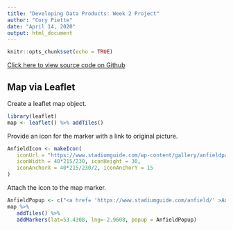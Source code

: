 ---
title: "Developing Data Products: Week 2 Project"
author: "Cory Piette"
date: "April 14, 2020"
output: html_document
---

```{r setup, include=FALSE}
knitr::opts_chunk$set(echo = TRUE)
```
[Click here to view source code on Github](https://github.com/coryjpiette/Developing_Date_Products_Week_2_Project)

## Map via Leaflet
Create a leaflet map object.
```{r cars}
library(leaflet)
map <- leaflet() %>% addTiles()

```

Provide an icon for the marker with a link to original picture.
```{r}
AnfieldIcon <- makeIcon(
   iconUrl = "https://www.stadiumguide.com/wp-content/gallery/anfieldpast/anfieldnew1.jpg",
   iconWidth = 40*215/230, iconHeight = 30,
   iconAnchorX = 40*215/230/2, iconAnchorY = 15
)
```

Attach the icon to the map marker.
```{r}
AnfieldPopup <- c("<a href= 'https://www.stadiumguide.com/anfield/' >Anfield <br><img src='https://www.stadiumguide.com/wp-content/gallery/anfieldpast/anfieldnew1.jpg' width='210' height='132'  alt='Anfield Stadium' title='Anfield Stadium'></a>")
map %>%
   addTiles() %>%
   addMarkers(lat=53.4308, lng=-2.9608, popup = AnfieldPopup)
```